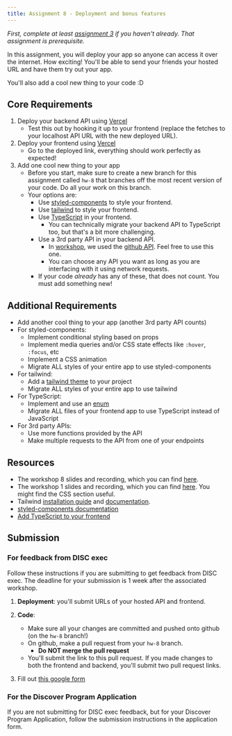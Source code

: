 ```yaml
---
title: Assignment 8 - Deployment and bonus features
---
```


_First, complete at least [assignment 3](/content/assignments/assignment-3) if you haven't already.
That assignment is prerequisite._

In this assignment, you will deploy your app so anyone can access it 
over the internet. How exciting! You'll be able
to send your friends your hosted URL and have them try out your app.

You'll also add a cool new thing to your code :D

## Core Requirements

1. Deploy your backend API using [Vercel](https://vercel.com)
    - Test this out by hooking it up to your frontend
    (replace the fetches to your localhost API URL with the new deployed URL).
2. Deploy your frontend using [Vercel](https://vercel.com)
    - Go to the deployed link, everything should work perfectly as expected!
3. Add one cool new thing to your app
    - Before you start, make sure to create a new branch for this assignment
      called `hw-8` that branches off the most recent version of your code. 
      Do all your work on this branch.
    - Your options are:
      - Use [styled-components](https://styled-components.com/) to style your frontend.
      - Use [tailwind](https://tailwindcss.com/) to style your frontend.
      - Use [TypeScript](https://www.typescriptlang.org/) in your frontend.
        - You can technically migrate your backend API to TypeScript too, 
        but that's a bit more challenging.
      - Use a 3rd party API in your backend API.
        - In [workshop](/content/workshops/workshop-8), 
          we used the [github API](https://docs.github.com/en/rest/quickstart?apiVersion=2022-11-28).
          Feel free to use this one.
        - You can choose any API you want as long as you are interfacing with it using
          network requests.
      - If your code *already* has any of these, that does not count. 
        You must add something new!

## Additional Requirements

- Add another cool thing to your app (another 3rd party API counts)
- For styled-components:
  - Implement conditional styling based on props
  - Implement media queries and/or CSS state effects like `:hover`, `:focus`, etc
  - Implement a CSS animation
  - Migrate ALL styles of your entire app to use styled-components
- For tailwind:
  - Add a [tailwind theme](https://tailwindcss.com/docs/theme) to your project
  - Migrate ALL styles of your entire app to use tailwind
- For TypeScript:
  - Implement and use an [enum](https://www.typescriptlang.org/docs/handbook/enums.html)
  - Migrate ALL files of your frontend app to use TypeScript instead of JavaScript
- For 3rd party APIs:
  - Use more functions provided by the API
  - Make multiple requests to the API from one of your endpoints

## Resources

- The workshop 8 slides and recording, which you can find [here](/content/workshops/workshop-8).
- The workshop 1 slides and recording, which you can find [here](/content/workshops/workshop-1).
  You might find the CSS section useful.
- Tailwind [installation guide](https://tailkit.com/blog/how-to-add-tailwind-css-to-your-react-project)
  and [documentation](https://v2.tailwindcss.com/docs).
- [styled-components documentation](https://styled-components.com/)
- [Add TypeScript to your frontend](https://www.totaltypescript.com/add-typescript-to-existing-react-project)

## Submission

### For feedback from DISC exec
Follow these instructions if you are submitting to get feedback from DISC exec.
The deadline for your submission is 1 week after the associated workshop.

1. **Deployment**: you'll submit URLs of your hosted API and frontend.

2. **Code**:
    - Make sure all your changes are committed and pushed onto github 
    (on the `hw-8` branch!)
    - On github, make a pull request from your `hw-8` branch.
      - **Do NOT merge the pull request**
    - You'll submit the link to this pull request.
      If you made changes to both the frontend and backend,
      you'll submit two pull request links.

3. Fill out [this google form](https://forms.gle/eoB45D8AucR9fWa47)

### For the Discover Program Application
If you are not submitting for DISC exec feedback, but for your Discover Program Application,
follow the submission instructions in the application form.
